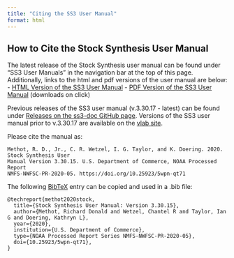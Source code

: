 ```yaml
---
title: "Citing the SS3 User Manual"
format: html
---
```

## How to Cite the Stock Synthesis User Manual

The latest release of the Stock Synthesis user manual can be found under "SS3 User Manuals" in the navigation bar at the top of this page. Additionally, links to the html and pdf versions of the user manual are below:
- [HTML Version of the SS3 User Manual](https://nmfs-ost.github.io/ss3-doc/SS330_User_Manual_release.html)
- [PDF Version of the SS3 User Manual](https://github.com/nmfs-ost/ss3-source-code/releases/latest/download/SS330_User_Manual.pdf) (downloads on click)

Previous releases of the SS3 user manual (v.3.30.17 - latest) can be found under [Releases on the ss3-doc GitHub page](https://github.com/nmfs-ost/ss3-doc/releases). Versions of the SS3 user manual prior to v.3.30.17 are available on the [vlab site](https://vlab.noaa.gov/web/stock-synthesis/document-library/-/document_library/0LmuycloZeIt/view/3406930?_com_liferay_document_library_web_portlet_DLPortlet_INSTANCE_0LmuycloZeIt_redirect=https%3A%2F%2Fvlab.noaa.gov%3A443%2Fweb%2Fstock-synthesis%2Fdocument-library%2F-%2Fdocument_library%2F0LmuycloZeIt%2Fview%2F4513132).

Please cite the manual as:

```
Methot, R. D., Jr., C. R. Wetzel, I. G. Taylor, and K. Doering. 2020. Stock Synthesis User 
Manual Version 3.30.15. U.S. Department of Commerce, NOAA Processed Report 
NMFS-NWFSC-PR-2020-05. https://doi.org/10.25923/5wpn-qt71
```

The following [BibTeX](http://www.bibtex.org/) entry can be copied and used in a .bib file:

```
@techreport{methot2020stock,
  title={Stock Synthesis User Manual: Version 3.30.15},
  author={Methot, Richard Donald and Wetzel, Chantel R and Taylor, Ian G and Doering, Kathryn L},
  year={2020}, 
  institution={U.S. Department of Commerce},
  type={NOAA Processed Report Series NMFS-NWFSC-PR-2020-05},
  doi={10.25923/5wpn-qt71},
}
```
